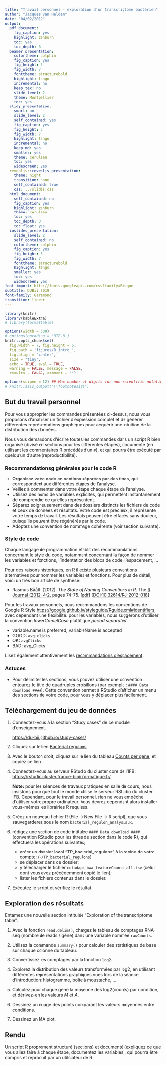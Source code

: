 ```yaml
---
title: "Travail personnel - exploration d'un transcriptome bactérien"
author: "Jacques van Helden"
date: "04/02/2019"
output:
  pdf_document:
    fig_caption: yes
    highlight: zenburn
    toc: yes
    toc_depth: 3
  beamer_presentation:
    colortheme: dolphin
    fig_caption: yes
    fig_height: 6
    fig_width: 7
    fonttheme: structurebold
    highlight: tango
    incremental: no
    keep_tex: no
    slide_level: 2
    theme: Montpellier
    toc: yes
  slidy_presentation:
    smart: no
    slide_level: 2
    self_contained: yes
    fig_caption: yes
    fig_height: 6
    fig_width: 7
    highlight: tango
    incremental: no
    keep_md: yes
    smaller: yes
    theme: cerulean
    toc: yes
    widescreen: yes
  revealjs::revealjs_presentation:
    theme: night
    transition: none
    self_contained: true
    css: ../slides.css
  html_document:
    self_contained: no
    fig_caption: yes
    highlight: zenburn
    theme: cerulean
    toc: yes
    toc_depth: 3
    toc_float: yes
  ioslides_presentation:
    slide_level: 2
    self_contained: no
    colortheme: dolphin
    fig_caption: yes
    fig_height: 6
    fig_width: 7
    fonttheme: structurebold
    highlight: tango
    smaller: yes
    toc: yes
    widescreen: yes
font-import: http://fonts.googleapis.com/css?family=Risque
subtitle: DUBii 2019
font-family: Garamond
transition: linear
---
```


```r
library(knitr)
library(kableExtra)
# library(formattable)

options(width = 300)
# options(encoding = 'UTF-8')
knitr::opts_chunk$set(
  fig.width = 7, fig.height = 5, 
  fig.path = 'figures/R_intro_',
  fig.align = "center", 
  size = "tiny", 
  echo = TRUE, eval = TRUE, 
  warning = FALSE, message = FALSE, 
  results = FALSE, comment = "")

options(scipen = 12) ## Max number of digits for non-scientific notation
# knitr::asis_output("\\footnotesize")

```


## But du travail personnel

Pour vous approprier les commandes présentées ci-dessus, nous vous proposons d'analyser un fichier d'expression complet et de générer différentes représentations graphiques pour acquérir une intuition de la distribution des données.

Nous vous demandons d'écrire toutes les commandes dans un script R bien organisé (divisé en sections pour les différentes étapes), documenté (en utilisant les commentaires R précédés d'un `#`), et qui pourra être exécuté par quelqu'un d'autre (reproductibilité).

### Recommandationsg générales pour le code R

- Organisez votre code en sections séparées par des titres, qui correspondent aux différentes étapes de l'analyse. 
- Veillez à commenter dans votre étape chaque étape de l'analyse.
- Utilisez des noms de variables explicites, qui permettent instantanément de comprendre ce qu'elles représentent.
- Séparez soigneusement dans des dossiers distincts les fichiers de code et ceux de données et résultats. Votre code est précieux, il représente votre temps de travail. Les résultats peuvent être effacés sans douleur, puisqu'ils peuvent être régénérés par le code. 
- Adoptez une convention de nommage cohérente (voir section suivante). 


### Style de code

Chaque langage de programmation établit des recommandations concernant le style du code, notamment concernant la façon de nommer les variables et fonctions, l'indentation des blocs de code, l'espacement, ...

Pour des raisons historiques, en R il existe plusieurs conventions alternatives pour nommer les variables et fonctions.  Pour plus de détail, voici un très bon article de synthèse: 

- Rasmus Bååth (2012). *The State of Naming Conventions in R*. The [R Journal (2012) 4:2](https://journal.r-project.org/archive/2012-2/), pages 74-75. 
[[pdf](https://journal.r-project.org/archive/2012-2/RJournal_2012-2_Baaaath.pdf)] 
[[DOI:10.32614/RJ-2012-018](https://doi.org/10.32614/RJ-2012-018)]
    
Pour les travaux personnels, nous recommandons les conventions de Google R Style <https://google.github.io/styleguide/Rguide.xml#identifiers>, avec cependant une flexibilité: pour les variables, nous suggérons d'utiliser la convention *lowerCamelCase* plutôt que *period.separated*. 

- variable.name is preferred, variableName is accepted 
- GOOD: `avg.clicks`
- OK: `avgClicks`
- BAD: avg_Clicks

Lisez également attentivement les [recommandations d'espacement](https://google.github.io/styleguide/Rguide.xml#spacing). 

### Astuces

- Pour délimiter les sections, vous pouvez utiliser une convention : entourez le titre de quadruples croisillons (par exemple : `#### Data download ####`). Cette convention permet à RStudio d'afficher un menu des sections de votre code, pour vous y déplacer plus facilement.


## Téléchargement du jeu de données

1. Connectez-vous à la section "Study cases" de ce module d'enseignement. 

    <https://du-bii.github.io/study-cases/>

2. Cliquez sur le lien [Bacterial regulons](https://du-bii.github.io/study-cases/Escherichia_coli/bacterial-regulons_myers_2013/)

3. Avec le bouton droit, cliquez sur le lien du tableau [Counts per gene](https://du-bii.github.io/study-cases/Escherichia_coli/bacterial-regulons_myers_2013/data/RNA-seq/cutadapt_bwa_featureCounts_all.tsv), et copiez ce lien. 

4. Connectez-vous au serveur RStudio du cluster core de l'IFB: <https://rstudio.cluster.france-bioinformatique.fr/>.

    **Note:** pour les séances de travaux pratiques en salle de cours, nous insistons pour que tout le monde utilise le serveur RStudio du cluster IFB. Cependant, pour le travail personnel, rien ne vous empêche d'utiliser votre propre ordinateur. Vous devrez cependant alors installer vous-mêmes les librairies R requises.

5. Créez un nouveau fichier R (File -> New File -> R script), que vous sauvegarderez sous le nom `bacterial_regulon_analysis.R`.

6. rédigez une section de code intitulée `#### Data download ####` (convention RStudio pour les titres de section dans le code R), qui effectuera les opérations suivantes;

    - créer un dossier local "TP_bacterial_regulons" à la racine de votre compte: (`~/TP_bacterial_regulons`)
    - se déplacer dans ce dossier;
    - y télécharger le fichier `cutadapt_bwa_featureCounts_all.tsv` (celui dont vous avez précédemment copié le lien);
    - lister les fichiers contenus dans le dossier.

7. Exécutez le script et vérifiez le résultat. 

## Exploration des résultats

Entamez une nouvelle section intitulée "Exploration of the transcriptome table". 

1. Avec la fonction `read.delim()`, chargez le tableau de comptages RNA-seq (nombre de reads / gène) dans une variable nommée `rawCounts`.

2. Utilisez la commande `summary()` pour calculer des statistiques de base sur chaque colonne du tableau. 

3. Convertissez les comptages par la fonction `log2`. 

4. Explorez la distribution des valeurs transformées par log2, en utilisant différentes représentations graphiques vues lors de la séance d'introduction: histogramme, boîte à moustache, ...

5. Calculez pour chaque gène la moyenne des log2(counts) par condition, et dérivez-en les valeurs $M$ et $A$. 

6. Dessinez un nuage des points comparant les valeurs moyennes entre conditions. 

7. Dessinez un MA plot. 

## Rendu

Un script R proprement structuré (sections) et documenté (expliquez ce que vous allez faire à chaque étape, documentez les variables), qui pourra être compris et reproduit par un utilsiateur de R.




